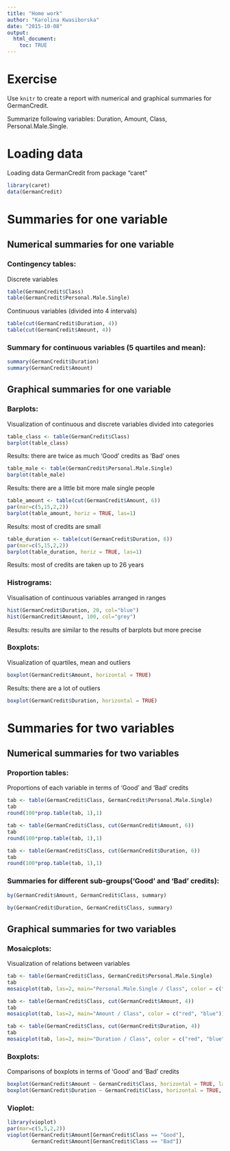 ```yaml
---
title: "Home work"
author: "Karolina Kwasiborska"
date: "2015-10-08"
output: 
  html_document:
    toc: TRUE
---
```

# Exercise

Use `knitr` to create a report with numerical and graphical summaries for GermanCredit.

Summarize following variables: Duration, Amount, Class, Personal.Male.Single.


# Loading data

Loading data GermanCredit from package "caret"

```r
library(caret)
data(GermanCredit)
```

# Summaries for one variable

## Numerical summaries for one variable

### Contingency tables:

Discrete variables
```r
table(GermanCredit$Class)
table(GermanCredit$Personal.Male.Single)
```

Continuous variables (divided into 4 intervals)
```r
table(cut(GermanCredit$Duration, 4))
table(cut(GermanCredit$Amount, 4))
```

### Summary for continuous variables (5 quartiles and mean):
```r
summary(GermanCredit$Duration)
summary(GermanCredit$Amount)
```

## Graphical summaries for one variable

### Barplots:

Visualization of continuous and discrete variables divided into categories

```r
table_class <- table(GermanCredit$Class)
barplot(table_class)
```

Results: there are twice as much 'Good' credits as 'Bad' ones

```r
table_male <- table(GermanCredit$Personal.Male.Single)
barplot(table_male)
```

Results: there are a little bit more male single people

```r
table_amount <- table(cut(GermanCredit$Amount, 6))
par(mar=c(5,15,2,2))
barplot(table_amount, horiz = TRUE, las=1)
```

Results: most of credits are small

```r
table_duration <- table(cut(GermanCredit$Duration, 6))
par(mar=c(5,15,2,2))
barplot(table_duration, horiz = TRUE, las=1)
```

Results: most of credits are taken up to 26 years

### Histrograms:

Visualisation of continuous variables arranged in ranges

```r
hist(GermanCredit$Duration, 20, col="blue")
hist(GermanCredit$Amount, 100, col="grey")
```

Results: results are similar to the results of barplots but more precise

### Boxplots:

Visualization of quartiles, mean and outliers

```r
boxplot(GermanCredit$Amount, horizontal = TRUE)
```

Results: there are a lot of outliers

```r
boxplot(GermanCredit$Duration, horizontal = TRUE)
```

# Summaries for two variables

## Numerical summaries for two variables

### Proportion tables:

Proportions of each variable in terms of 'Good' and 'Bad' credits
```r
tab <- table(GermanCredit$Class, GermanCredit$Personal.Male.Single)
tab
round(100*prop.table(tab, 1),1)

tab <- table(GermanCredit$Class, cut(GermanCredit$Amount, 6))
tab
round(100*prop.table(tab, 1),1)

tab <- table(GermanCredit$Class, cut(GermanCredit$Duration, 6))
tab
round(100*prop.table(tab, 1),1)

```

### Summaries for different sub-groups('Good' and 'Bad' credits):

```r
by(GermanCredit$Amount, GermanCredit$Class, summary)

by(GermanCredit$Duration, GermanCredit$Class, summary)
```

## Graphical summaries for two variables

### Mosaicplots:

Visualization of relations between variables

```r
tab <- table(GermanCredit$Class, GermanCredit$Personal.Male.Single)
tab
mosaicplot(tab, las=2, main="Personal.Male.Single / Class", color = c("red", "blue"))

tab <- table(GermanCredit$Class, cut(GermanCredit$Amount, 4))
tab
mosaicplot(tab, las=2, main="Amount / Class", color = c("red", "blue"))

tab <- table(GermanCredit$Class, cut(GermanCredit$Duration, 4))
tab
mosaicplot(tab, las=2, main="Duration / Class", color = c("red", "blue"))

```

### Boxplots:

Comparisons of boxplots in terms of 'Good' and 'Bad' credits

```r
boxplot(GermanCredit$Amount ~ GermanCredit$Class, horizontal = TRUE, las=1)
boxplot(GermanCredit$Duration ~ GermanCredit$Class, horizontal = TRUE, las=1)
```

### Vioplot:

```r
library(vioplot)
par(mar=c(5,5,2,2))
vioplot(GermanCredit$Amount[GermanCredit$Class == "Good"],
        GermanCredit$Amount[GermanCredit$Class == "Bad"])
```